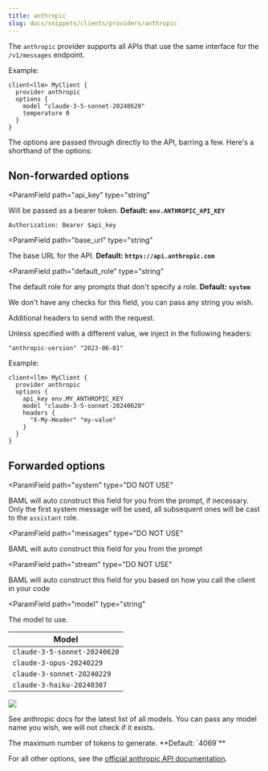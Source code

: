 ```yaml
---
title: anthropic
slug: docs/snippets/clients/providers/anthropic
---
```



The `anthropic` provider supports all APIs that use the same interface for the `/v1/messages` endpoint.

Example:
```baml BAML
client<llm> MyClient {
  provider anthropic
  options {
    model "claude-3-5-sonnet-20240620"
    temperature 0
  }
}
```

The options are passed through directly to the API, barring a few. Here's a shorthand of the options:

## Non-forwarded options
<ParamField
  path="api_key"
  type="string"
>
  Will be passed as a bearer token. **Default: `env.ANTHROPIC_API_KEY`**
  
  `Authorization: Bearer $api_key`
</ParamField>

<ParamField
  path="base_url"
  type="string"
>
  The base URL for the API. **Default: `https://api.anthropic.com`**
</ParamField>

<ParamField
  path="default_role"
  type="string"
>
  The default role for any prompts that don't specify a role. **Default: `system`**

  We don't have any checks for this field, you can pass any string you wish.
</ParamField>

<ParamField path="headers" type="object">
  Additional headers to send with the request.

  Unless specified with a different value, we inject in the following headers:
  ```
  "anthropic-version" "2023-06-01"
  ```

Example:
```baml
client<llm> MyClient {
  provider anthropic
  options {
    api_key env.MY_ANTHROPIC_KEY
    model "claude-3-5-sonnet-20240620"
    headers {
      "X-My-Header" "my-value"
    }
  }
}
```
</ParamField>

<Markdown src="../../../../snippets/finish-reason.mdx" />
<Markdown src="../../../../snippets/allowed-role-metadata.mdx" />

## Forwarded options
<ParamField
   path="system"
   type="DO NOT USE"
>
  BAML will auto construct this field for you from the prompt, if necessary.
  Only the first system message will be used, all subsequent ones will be cast to the `assistant` role.
</ParamField>

<ParamField
   path="messages"
   type="DO NOT USE"
>
  BAML will auto construct this field for you from the prompt
</ParamField>

<ParamField
   path="stream"
   type="DO NOT USE"
>
  BAML will auto construct this field for you based on how you call the client in your code
</ParamField>

<ParamField
  path="model"
  type="string"
>
  The model to use.

| Model |
| --- |
| `claude-3-5-sonnet-20240620` |  
| `claude-3-opus-20240229` |  
| `claude-3-sonnet-20240229` |  
| `claude-3-haiku-20240307` |  

<img src="https://mintlify.s3-us-west-1.amazonaws.com/anthropic/images/3-5-sonnet-curve.png" />

See anthropic docs for the latest list of all models. You can pass any model name you wish, we will not check if it exists.
</ParamField>

<ParamField path="max_tokens" type="int">
  The maximum number of tokens to generate. **Default: `4069`**
</ParamField>


For all other options, see the [official anthropic API documentation](https://docs.anthropic.com/en/api/messages).